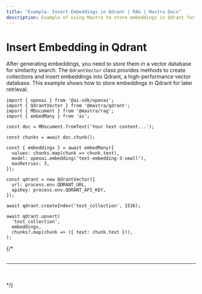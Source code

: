```yaml
---
title: "Example: Insert Embeddings in Qdrant | RAG | Mastra Docs"
description: Example of using Mastra to store embeddings in Qdrant for similarity search.
---
```



# Insert Embedding in Qdrant

After generating embeddings, you need to store them in a vector database for similarity search. The `QdrantVector` class provides methods to create collections and insert embeddings into Qdrant, a high-performance vector database. This example shows how to store embeddings in Qdrant for later retrieval.

```tsx copy
import { openai } from '@ai-sdk/openai';
import { QdrantVector } from '@mastra/qdrant';
import { MDocument } from '@mastra/rag';
import { embedMany } from 'ai';

const doc = MDocument.fromText('Your text content...');

const chunks = await doc.chunk();

const { embeddings } = await embedMany({
  values: chunks.map(chunk => chunk.text),
  model: openai.embedding('text-embedding-3-small'),
  maxRetries: 3,
});

const qdrant = new QdrantVector({
  url: process.env.QDRANT_URL,
  apiKey: process.env.QDRANT_API_KEY,
});

await qdrant.createIndex('test_collection', 1536);

await qdrant.upsert(
  'test_collection',
  embeddings,
  chunks?.map(chunk => ({ text: chunk.text })),
);
```

{/* <br />
<br />
<hr className="dark:border-[#404040] border-gray-300" />
<br />
<br />
<GithubLink link={'https://github.com/mastra-ai/mastra/blob/main/examples/basics/rag/insert-embedding-in-qdrant'} /> */}
